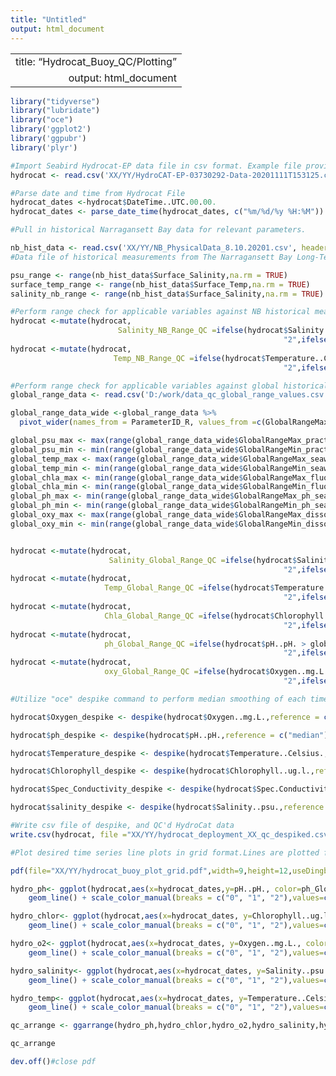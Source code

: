 ```yaml
---
title: "Untitled"
output: html_document
---
```


---
  title: "Hydrocat_Buoy_QC/Plotting"
output: html_document
---
  
```r
library("tidyverse")
library("lubridate")
library("oce")
library('ggplot2')
library('ggpubr')
library('plyr')
```


```r
#Import Seabird Hydrocat-EP data file in csv format. Example file provided.    
hydrocat <- read.csv('XX/YY/HydroCAT-EP-03730292-Data-20201111T153125.csv', header=TRUE, sep=",") 
```

```r
#Parse date and time from Hydrocat File
hydrocat_dates <-hydrocat$DateTime..UTC.00.00.
hydrocat_dates <- parse_date_time(hydrocat_dates, c("%m/%d/%y %H:%M"))
```

```r
#Pull in historical Narragansett Bay data for relevant parameters.

nb_hist_data <- read.csv('XX/YY/NB_PhysicalData_8.10.20201.csv', header=TRUE, sep=",", na.strings=c("")) 
#Data file of historical measurements from The Narragansett Bay Long-Term Plankton Time Series(https://web.uri.edu/gso/research/plankton/data/).

psu_range <- range(nb_hist_data$Surface_Salinity,na.rm = TRUE)
surface_temp_range <- range(nb_hist_data$Surface_Temp,na.rm = TRUE)
salinity_nb_range <- range(nb_hist_data$Surface_Salinity,na.rm = TRUE)

#Perform range check for applicable variables against NB historical measurement range, flag with QC Flags (1=low, 2=high, 0=good) 
hydrocat <-mutate(hydrocat,
                        Salinity_NB_Range_QC =ifelse(hydrocat$Salinity..psu. > max(psu_range),
                                                             "2",ifelse( hydrocat$Salinity..psu. < min(psu_range),"1","0")))
hydrocat <-mutate(hydrocat,
                       Temp_NB_Range_QC =ifelse(hydrocat$Temperature..Celsius. > max(surface_temp_range),
                                                             "2",ifelse( hydrocat$Temperature..Celsius. < min(surface_temp_range),"1","0")))
```

```r

#Perform range check for applicable variables against global historical measurement range, flag with QC Flags (1=low, 2=high, 0=good) 
global_range_data <- read.csv('D:/work/data_qc_global_range_values.csv', header=TRUE, sep=",", na.strings=c(""))

global_range_data_wide <-global_range_data %>% 
  pivot_wider(names_from = ParameterID_R, values_from =c(GlobalRangeMax, GlobalRangeMin))

global_psu_max <- max(range(global_range_data_wide$GlobalRangeMax_practical_salinity))
global_psu_min <- min(range(global_range_data_wide$GlobalRangeMin_practical_salinity))
global_temp_max <- max(range(global_range_data_wide$GlobalRangeMax_seawater_temperature))
global_temp_min <- min(range(global_range_data_wide$GlobalRangeMin_seawater_temperature))
global_chla_max <- min(range(global_range_data_wide$GlobalRangeMax_fluorometric_chlorophyll_a))
global_chla_min <- min(range(global_range_data_wide$GlobalRangeMin_fluorometric_chlorophyll_a))
global_ph_max <- min(range(global_range_data_wide$GlobalRangeMax_ph_seawater))
global_ph_min <- min(range(global_range_data_wide$GlobalRangeMin_ph_seawater))
global_oxy_max <- max(range(global_range_data_wide$GlobalRangeMax_dissolved_oxygen))
global_oxy_min <- min(range(global_range_data_wide$GlobalRangeMin_dissolved_oxygen))


hydrocat <-mutate(hydrocat,
                      Salinity_Global_Range_QC =ifelse(hydrocat$Salinity..psu. > global_psu_max,
                                                             "2",ifelse( hydrocat$Salinity..psu < global_psu_min,"1","0")))
hydrocat <-mutate(hydrocat,
                     Temp_Global_Range_QC =ifelse(hydrocat$Temperature..Celsius. > global_temp_max,
                                                             "2",ifelse( hydrocat$Temperature..Celsius. < global_temp_min,"1","0")))
hydrocat <-mutate(hydrocat,
                     Chla_Global_Range_QC =ifelse(hydrocat$Chlorophyll..ug.l. > global_chla_max,
                                                             "2",ifelse( hydrocat$Chlorophyll..ug.l. < global_chla_min,"1","0")))
hydrocat <-mutate(hydrocat,
                     ph_Global_Range_QC =ifelse(hydrocat$pH..pH. > global_ph_max,
                                                             "2",ifelse( hydrocat$pH..pH. < global_ph_min,"1","0")))
hydrocat <-mutate(hydrocat,
                     oxy_Global_Range_QC =ifelse(hydrocat$Oxygen..mg.L. > global_oxy_max,
                                                             "2",ifelse( hydrocat$Oxygen..mg.L. < global_oxy_min,"1","0")))

```

```r
#Utilize "oce" despike command to perform median smoothing of each time series. Despike data is then written into a separate column. 

hydrocat$Oxygen_despike <- despike(hydrocat$Oxygen..mg.L.,reference = c("median"),n = 4,k = 7,replace = c("NA"),skip)

hydrocat$ph_despike <- despike(hydrocat$pH..pH.,reference = c("median"),n = 4,k = 7,replace = c("NA"),skip)

hydrocat$Temperature_despike <- despike(hydrocat$Temperature..Celsius.,reference = c("median"),n = 4,k = 7,replace = c("NA"),skip)

hydrocat$Chlorophyll_despike <- despike(hydrocat$Chlorophyll..ug.l.,reference = c("median"),n = 4,k = 7,replace = c("NA"),skip)

hydrocat$Spec_Conductivity_despike <- despike(hydrocat$Spec.Conductivity..uS.cm.,reference = c("median"),n = 4,k = 7,replace = c("NA"),skip)

hydrocat$salinity_despike <- despike(hydrocat$Salinity..psu.,reference = c("median"),n = 4,k = 7,replace = c("NA"),skip)

```

```r
#Write csv file of despike, and QC'd HydroCat data
write.csv(hydrocat, file ="XX/YY/hydrocat_deployment_XX_qc_despiked.csv")
```


```r
#Plot desired time series line plots in grid format.Lines are plotted for visual inspection, and colored by QC range flags. 

pdf(file="XX/YY/hydrocat_buoy_plot_grid.pdf",width=9,height=12,useDingbats=FALSE)#open pdf graphical object to plot as pdf

hydro_ph<- ggplot(hydrocat,aes(x=hydrocat_dates,y=pH..pH., color=ph_Global_Range_QC)) +
    geom_line() + scale_color_manual(breaks = c("0", "1", "2"),values=c("#009900", "#009900", "#009900")) + ylab('pH') + xlab('Date')

hydro_chlor<- ggplot(hydrocat,aes(x=hydrocat_dates, y=Chlorophyll..ug.l., color=Chla_Global_Range_QC)) +
    geom_line() + scale_color_manual(breaks = c("0", "1", "2"),values=c("#009900", "#009900", "#009900")) + ylab('Chlorophyll a (ug/L)') + xlab('Date')

hydro_o2<- ggplot(hydrocat,aes(x=hydrocat_dates, y=Oxygen..mg.L., color=oxy_Global_Range_QC)) +
    geom_line() + scale_color_manual(breaks = c("0", "1", "2"),values=c("#009900", "#009900", "#009900")) + ylab('Surface Dissolved Oxygen (mg/L)')+ xlab('Date')

hydro_salinity<- ggplot(hydrocat,aes(x=hydrocat_dates, y=Salinity..psu., color=Salinity_NB_Range_QC)) +
    geom_line() + scale_color_manual(breaks = c("0", "1", "2"),values=c("#009900", "#00CCCC", "#CC0000")) + ylab('Surface Salinity (PSU)') + xlab('Date')

hydro_temp<- ggplot(hydrocat,aes(x=hydrocat_dates, y=Temperature..Celsius., color=Temp_NB_Range_QC)) +
    geom_line() + scale_color_manual(breaks = c("0", "1", "2"),values=c("#009900", "#00CCCC", "#CC0000")) + ylab('Surface Temperature (C)') + xlab('Date')

qc_arrange <- ggarrange(hydro_ph,hydro_chlor,hydro_o2,hydro_salinity,hydro_temp,nrow = 5)

qc_arrange

dev.off()#close pdf

```



